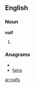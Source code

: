 ==English==
===Noun===
'''naif'''
# {{plural of|[[naif]]}}

===Anagrams===
* {{alphagram|afins}}
* [[fains#English|fains]]

[[ar:naifs]]